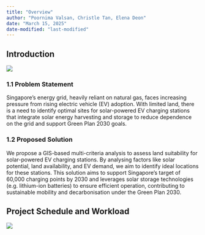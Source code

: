 ```yaml
---
title: "Overview"
author: "Poornima Valsan, Christle Tan, Elena Deon"
date: "March 15, 2025"
date-modified: "last-modified"
---
```


## Introduction

![](images/image_1.png)

### 1.1 Problem Statement

Singapore's energy grid, heavily reliant on natural gas, faces increasing pressure from rising electric vehicle (EV) adoption. With limited land, there is a need to identify optimal sites for solar-powered EV charging stations that integrate solar energy harvesting and storage to reduce dependence on the grid and support Green Plan 2030 goals.

### 1.2 Proposed Solution

We propose a GIS-based multi-criteria analysis to assess land suitability for solar-powered EV charging stations. By analysing factors like solar potential, land availability, and EV demand, we aim to identify ideal locations for these stations. This solution aims to support Singapore's target of 60,000 charging points by 2030 and leverages solar storage technologies (e.g. lithium-ion batteries) to ensure efficient operation, contributing to sustainable mobility and decarbonisation under the Green Plan 2030.

## Project Schedule and Workload

![](images/clipboard-1504980887.png)
